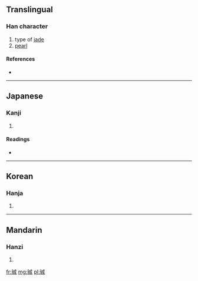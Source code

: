==Translingual==

===Han character===
{{Han char|rn=96|rad=玉|as=07|sn=11|four=|canj=一土戈竹尸 (MGIHS)}}

# type of [[jade]]
# [[pearl]]

====References====
* {{Han ref|kx=0732.120|dkj=20994|dj=1143.130|hdz=21110.080|uh=73F9|ud=29689}}

----

==Japanese==

===Kanji===
{{ja-kanji|grade=|rs=玉07}}

# {{defn|lang=ja|sort=玉07}}

====Readings====
* {{ja-readings|on=[[せい]] (sei), [[じょう]] (jō)|kun=[[たま]] (tama)}}

----

==Korean==

===Hanja===
{{ko-hanja|hangeul=성|eumhun=|rv=seong|mr=sŏng|y=seng}}

# {{defn|lang=ko|sort=玉07}}

----

==Mandarin==

===Hanzi===
{{cmn-hanzi|pin=[[chéng]] ([[cheng2]])|wg=ch'eng<sup>2</sup>}}

# {{defn|lang=cmn|sort=玉07}}

[[fr:珹]]
[[mg:珹]]
[[pl:珹]]